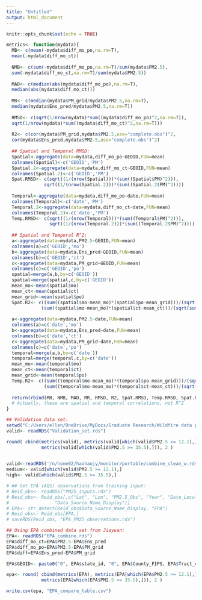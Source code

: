 ```yaml
---
title: "Untitled"
output: html_document
---
```


```r
knitr::opts_chunk$set(echo = TRUE)
```

```r
metrics<- function(mydata){
  MB<- c(mean(-mydata$diff_mo_po,na.rm=T),
  mean(-mydata$diff_mo_ct))
  
  NMB<- c(sum(-mydata$diff_mo_po,na.rm=T)/sum(mydata$PM2.5),
  sum(-mydata$diff_mo_ct,na.rm=T)/sum(mydata$PM2.5))
  
  MAD<- c(median(abs(mydata$diff_mo_po),na.rm=T),
  median(abs(mydata$diff_mo_ct)))
  
  MR<- c(median(mydata$PM_grid/mydata$PM2.5,na.rm=T),
  median(mydata$Ens_pred/mydata$PM2.5,na.rm=T))
  
  RMSD<- c(sqrt(1/nrow(mydata)*sum((mydata$diff_mo_po)^2,na.rm=T)),
  sqrt(1/nrow(mydata)*sum((mydata$diff_mo_ct)^2,na.rm=T)))
  
  R2<- c(cor(mydata$PM_grid,mydata$PM2.5,use="complete.obs")^2,
  cor(mydata$Ens_pred,mydata$PM2.5,use="complete.obs")^2)
  
  ## Spatial and Temporal RMSD:
  Spatial<-aggregate(data=mydata,diff_mo_po~GEOID,FUN=mean)
  colnames(Spatial)<-c('GEOID','PM')
  Spatial.2<-aggregate(data=mydata,diff_mo_ct~GEOID,FUN=mean)
  colnames(Spatial.2)<-c('GEOID','PM')
  Spat.RMSD<- c(sqrt((1/(nrow(Spatial)))*(sum((Spatial$PM)^2))),
              sqrt((1/(nrow(Spatial.2)))*(sum((Spatial.2$PM)^2)))) 
   
  Temporal<-aggregate(data=mydata,diff_mo_po~date,FUN=mean)
  colnames(Temporal)<-c('date','PM')
  Temporal.2<-aggregate(data=mydata,diff_mo_ct~date,FUN=mean)
  colnames(Temporal.2)<-c('date','PM')
  Temp.RMSD<- c(sqrt((1/(nrow(Temporal)))*(sum((Temporal$PM)^2))),
                sqrt((1/(nrow(Temporal.2)))*(sum((Temporal.2$PM)^2))))
  
  ## Spatial and Temporal R^2:
  a<-aggregate(data=mydata,PM2.5~GEOID,FUN=mean)
  colnames(a)=c('GEOID','mo')
  b<-aggregate(data=mydata,Ens_pred~GEOID,FUN=mean)
  colnames(b)=c('GEOID','ct')
  c<-aggregate(data=mydata,PM_grid~GEOID,FUN=mean)
  colnames(c)=c('GEOID','po')
  spatial=merge(a,b,by=c('GEOID'))
  spatial=merge(spatial,c,by=c('GEOID'))
  mean_mo<-mean(spatial$mo)
  mean_ct<-mean(spatial$ct)
  mean_grid<-mean(spatial$po)
  Spat.R2<- c((sum((spatial$mo-mean_mo)*(spatial$po-mean_grid)))/(sqrt(sum((spatial$mo-mean_mo)^2)*(sum((spatial$po-mean_grid)^2)))),
             (sum((spatial$mo-mean_mo)*(spatial$ct-mean_ct)))/(sqrt(sum((spatial$mo-mean_mo)^2)*(sum((spatial$ct-mean_ct)^2)))))
  
  a<-aggregate(data=mydata,PM2.5~date,FUN=mean)
  colnames(a)=c('date','mo')
  b<-aggregate(data=mydata,Ens_pred~date,FUN=mean)
  colnames(b)=c('date','ct')
  c<-aggregate(data=mydata,PM_grid~date,FUN=mean)
  colnames(c)=c('date','po')
  temporal=merge(a,b,by=c('date'))
  temporal=merge(temporal,c,by=c('date'))
  mean_mo<-mean(temporal$mo)
  mean_ct<-mean(temporal$ct)
  mean_grid<-mean(temporal$po)
  Temp.R2<- c((sum((temporal$mo-mean_mo)*(temporal$po-mean_grid)))/(sqrt(sum((temporal$mo-mean_mo)^2)*(sum((temporal$po-mean_grid)^2)))),
              (sum((temporal$mo-mean_mo)*(temporal$ct-mean_ct)))/(sqrt(sum((temporal$mo-mean_mo)^2)*(sum((temporal$ct-mean_ct)^2)))))
  
  return(rbind(MB, NMB, MAD, MR, RMSD, R2, Spat.RMSD, Temp.RMSD, Spat.R2, Temp.R2))
  # Actually, these are spatial and temporal correlations, not R^2
}

```


```r
## Validation data set:
setwd("C:/Users/ellen/OneDrive/MyDocs/Graduate Research/Wildfire data project")
valid<- readRDS("Validation_set.rds")

round( cbind(metrics(valid), metrics(valid[which(valid$PM2.5 >= 12.1),]),
             metrics(valid[which(valid$PM2.5 >= 35.5),])), 2 )
             
```

```r
valid<-readRDS('/n/home02/haohaojy/monitor/portable/combine_clean_w.rds')
medium<- valid[which(valid$PM2.5 >= 12.1),] 
high<- valid[which(valid$PM2.5 >= 35.5),]

```

```r
# ## Get EPA (AQS) observations from training input:
# Reid_obs<- readRDS("PM25_inputs.rds")
# Reid_obs<- Reid_obs[,c("Lat", "Lon", "PM2.5_Obs", "Year", "Date_Local", 
#                 "Data_Source_Name_Display")]
# EPA<- str_detect(Reid_obs$Data_Source_Name_Display, "EPA")
# Reid_obs<- Reid_obs[EPA,]
# saveRDS(Reid_obs, "EPA_PM25_observations.rds")

## Using EPA combined data set from Jiayuan:
EPA<- readRDS("EPA_combine.rds")
EPA$diff_mo_ct=EPA$PM2.5-EPA$Ens_pred
EPA$diff_mo_po=EPA$PM2.5-EPA$PM_grid
EPA$diff=EPA$Ens_pred-EPA$PM_grid

EPA$GEOID<- paste0("0", EPA$state_id, "0", EPA$County_FIPS, EPA$Tract_code, "00")

epa<- round( cbind(metrics(EPA), metrics(EPA[which(EPA$PM2.5 >= 12.1),]),
             metrics(EPA[which(EPA$PM2.5 >= 35.5),])), 2 )

write.csv(epa, "EPA_compare_table.csv")

```

